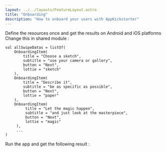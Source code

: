 ```yaml
---
layout: ../../layouts/FeatureLayout.astro
title: "Onboarding"
description: "How to onboard your users with AppKickstarter"
---
```


Define the resources once and get the results on Android and iOS platforms
Change this in shared module : 

``` 
val allSwipeDatas = listOf(
    OnboardingItem( 
        title = "Choose a sketch",
        subtitle = "use your camera or gallery",
        button = "Next",
        lottie = "sketch"
    ),
    OnboardingItem( 
        title = "Describe it",
        subtitle = "be as specific as possible",
        button = "Next",
        lottie = "paper"
    ),
    OnboardingItem( 
         title = "Let the magic happen",
         subtitle = "and just look at the masterpiece",
         button = "Next",
         lottie = "magic"
     ),
     ...
)
```

Run the app and get the following result :

<p align="center">
    <img src="/images/onboarding.gif" alt=""/> 
</p>
